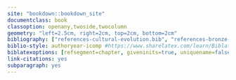 ```yaml
---
site: "bookdown::bookdown_site"
documentclass: book
classoption: openany,twoside,twocolumn
geometry: "left=2.5cm, right=2cm, top=2cm, bottom=2cm"
bibliography: ["references-cultural-evolution.bib", "references-bronze-age-burials.bib", "references-software-and-data-analysis.bib"]
biblio-style: authoryear-icomp #https://www.sharelatex.com/learn/Biblatex_citation_styles
biblatexoptions: [refsegment=chapter, giveninits=true, uniquename=false]
link-citations: yes
subparagraph: yes
---
```


<!-- header and footer -->
\renewcommand{\chaptermark}[1]{\markboth{#1}{}}
\renewcommand{\sectionmark}[1]{\markright{\thesection\ #1}}
\fancyhf{}
\fancyhead[LE,RO]{\textbf{\thepage}}
\fancyhead[LO]{\textbf{\nouppercase{\rightmark}}}
\fancyhead[RE]{\textbf{\nouppercase{\leftmark}}}
\fancypagestyle{plain}{%
  \fancyhead{} % get rid of headers
  \renewcommand{\headrulewidth}{0pt} % and the line
}

<!-- list of tables + list of figures -->
\setcounter{tocdepth}{3}
\tableofcontents
<!-- \listoffigures -->
<!-- \listoftables -->

<!-- controle space in between paragraphs, figures and tables -->
\parskip 4pt
\setlength{\textfloatsep}{10pt plus 1.0pt minus 2.0pt}

\AtEndDocument{
  \input{declaration.tex}
}

<!-- french spacing has to be turned off for the automatic period generation in footnotes -->
\nonfrenchspacing
